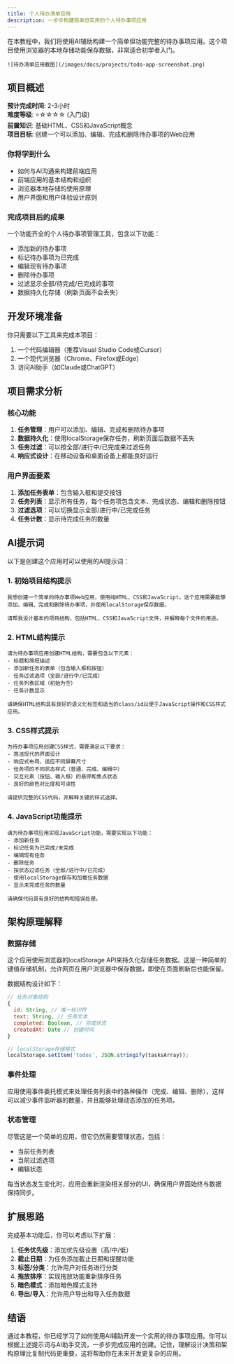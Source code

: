 ```yaml
---
title: 个人待办清单应用
description: 一步步构建简单但实用的个人待办事项应用
---
```


在本教程中，我们将使用AI辅助构建一个简单但功能完整的待办事项应用。这个项目使用浏览器的本地存储功能保存数据，非常适合初学者入门。

```
![待办清单应用截图](/images/docs/projects/todo-app-screenshot.png)
```

## 项目概述

**预计完成时间**: 2-3小时  
**难度等级**: ⭐☆☆☆☆ (入门级)  
**前置知识**: 基础HTML、CSS和JavaScript概念  
**项目目标**: 创建一个可以添加、编辑、完成和删除待办事项的Web应用

### 你将学到什么

- 如何与AI沟通来构建前端应用
- 前端应用的基本结构和组织
- 浏览器本地存储的使用原理
- 用户界面和用户体验设计原则

### 完成项目后的成果

一个功能齐全的个人待办事项管理工具，包含以下功能：
- 添加新的待办事项
- 标记待办事项为已完成
- 编辑现有待办事项
- 删除待办事项
- 过滤显示全部/待完成/已完成的事项
- 数据持久化存储（刷新页面不会丢失）

## 开发环境准备

你只需要以下工具来完成本项目：

1. 一个代码编辑器（推荐Visual Studio Code或Cursor）
2. 一个现代浏览器（Chrome、Firefox或Edge）
3. 访问AI助手（如Claude或ChatGPT）

## 项目需求分析

### 核心功能

1. **任务管理**：用户可以添加、编辑、完成和删除待办事项
2. **数据持久化**：使用localStorage保存任务，刷新页面后数据不丢失
3. **任务过滤**：可以按全部/进行中/已完成来过滤任务
4. **响应式设计**：在移动设备和桌面设备上都能良好运行

### 用户界面要素

1. **添加任务表单**：包含输入框和提交按钮
2. **任务列表**：显示所有任务，每个任务项包含文本、完成状态、编辑和删除按钮
3. **过滤选项**：可以切换显示全部/进行中/已完成任务
4. **任务计数**：显示待完成任务的数量

## AI提示词

以下是创建这个应用时可以使用的AI提示词：

### 1. 初始项目结构提示

```
我想创建一个简单的待办事项Web应用，使用纯HTML、CSS和JavaScript。这个应用需要能够添加、编辑、完成和删除待办事项，并使用localStorage保存数据。

请帮我设计基本的项目结构，包括HTML、CSS和JavaScript文件，并解释每个文件的用途。
```

### 2. HTML结构提示

```
请为待办事项应用创建HTML结构，需要包含以下元素：
- 标题和简短描述
- 添加新任务的表单（包含输入框和按钮）
- 任务过滤选项（全部/进行中/已完成）
- 任务列表区域（初始为空）
- 任务计数显示

请确保HTML结构具有良好的语义化标签和适当的class/id以便于JavaScript操作和CSS样式应用。
```

### 3. CSS样式提示

```
为待办事项应用创建CSS样式，需要满足以下要求：
- 简洁现代的界面设计
- 响应式布局，适应不同屏幕尺寸
- 任务项的不同状态样式（普通、完成、编辑中）
- 交互元素（按钮、输入框）的悬停和焦点状态
- 良好的颜色对比度和可读性

请提供完整的CSS代码，并解释关键的样式选择。
```

### 4. JavaScript功能提示

```
请为待办事项应用实现JavaScript功能，需要实现以下功能：
- 添加新任务
- 标记任务为已完成/未完成
- 编辑现有任务
- 删除任务
- 按状态过滤任务（全部/进行中/已完成）
- 使用localStorage保存和加载任务数据
- 显示未完成任务的数量

请确保代码具有良好的结构和错误处理。
```

## 架构原理解释

### 数据存储

这个应用使用浏览器的localStorage API来持久化存储任务数据。这是一种简单的键值存储机制，允许网页在用户浏览器中保存数据，即使在页面刷新后也能保留。

数据结构设计如下：
```javascript
// 任务对象结构
{
  id: String, // 唯一标识符
  text: String, // 任务文本
  completed: Boolean, // 完成状态
  createdAt: Date // 创建时间
}

// localStorage存储格式
localStorage.setItem('todos', JSON.stringify(tasksArray));
```

### 事件处理

应用使用事件委托模式来处理任务列表中的各种操作（完成、编辑、删除），这样可以减少事件监听器的数量，并且能够处理动态添加的任务项。

### 状态管理

尽管这是一个简单的应用，但它仍然需要管理状态，包括：
- 当前任务列表
- 当前过滤选项
- 编辑状态

每当状态发生变化时，应用会重新渲染相关部分的UI，确保用户界面始终与数据保持同步。

## 扩展思路

完成基本功能后，你可以考虑以下扩展：

1. **任务优先级**：添加优先级设置（高/中/低）
2. **截止日期**：为任务添加截止日期和提醒功能
3. **标签/分类**：允许用户对任务进行分类
4. **拖放排序**：实现拖放功能重新排序任务
5. **暗色模式**：添加暗色模式支持
6. **导出/导入**：允许用户导出和导入任务数据

## 结语

通过本教程，你已经学习了如何使用AI辅助开发一个实用的待办事项应用。你可以根据上述提示词与AI助手交流，一步步完成应用的创建。记住，理解设计决策和架构原理比复制代码更重要，这将帮助你在未来开发更复杂的应用。 